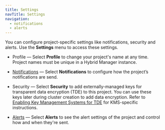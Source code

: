 ```yaml
---
title: Settings
navTitle: Settings
navigation:
  - notifications
  - alerts
---
```


You can configure project-specific settings like notifications, security and alerts. Use the **Settings** menu to access these settings.

-   Profile — Select **Profile** to change your project's name at any time. Project names must be unique in a Hybrid Manager instance.

-   [Notifications](notifications.mdx) — Select **Notifications** to configure how the project’s notifications are send.

-   Security — Select **Security** to add externally-managed keys for transparent data encryption (TDE) to this project. You can use these keys later during cluster creation to add data encryption. Refer to [Enabling Key Management Systems for TDE](/edb-postgres-ai/hybrid-manager/using_hybrid_manager/kms_for_tde/) for KMS-specific instructions.

-   [Alerts](alerts.mdx) — Select **Alerts** to see the alert settings of the project and control how and when they're sent.
